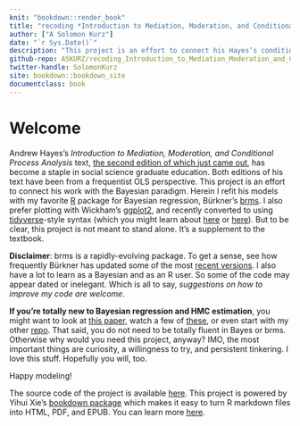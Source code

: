 ```yaml
---
knit: "bookdown::render_book"
title: "recoding *Introduction to Mediation, Moderation, and Conditional Process Analysis*"
author: ["A Solomon Kurz"]
date: "`r Sys.Date()`"
description: "This project is an effort to connect his Hayes’s conditional process analysis work with the Bayesian paradigm. Herein I refit his models with my favorite R package for Bayesian regression, Bürkner’s [brms](https://github.com/paul-buerkner/brms). I use syntax based on sensibilities from the [tidyverse](https://www.tidyverse.org) and plot with Wickham’s [ggplot2](https://cran.r-project.org/web/packages/ggplot2/index.html)."
github-repo: ASKURZ/recoding_Introduction_to_Mediation_Moderation_and_Conditional_Process_Analysis
twitter-handle: SolomonKurz
site: bookdown::bookdown_site
documentclass: book
---
```


# Welcome {-}

Andrew Hayes’s *Introduction to Mediation, Moderation, and Conditional Process Analysis*  text, [the second edition of which just came out](http://afhayes.com/introduction-to-mediation-moderation-and-conditional-process-analysis.html), has become a staple in social science graduate education. Both editions of his text have been from a frequentist OLS perspective. This project is an effort to connect his work with the Bayesian paradigm. Herein I refit his models with my favorite [R](https://www.r-bloggers.com/why-use-r-five-reasons/) package for Bayesian regression, Bürkner’s [brms](https://github.com/paul-buerkner/brms). I also prefer plotting with Wickham's [ggplot2](https://cran.r-project.org/web/packages/ggplot2/index.html), and recently converted to using [tidyverse](https://www.tidyverse.org)-style syntax (which you might learn about [here](http://r4ds.had.co.nz/transform.html) or [here](http://style.tidyverse.org)). But to be clear, this project is not meant to stand alone. It's a supplement to the textbook. 

**Disclaimer**: brms is a rapidly-evolving package. To get a sense, see how frequently Bürkner has updated some of the most [recent versions](https://cran.r-project.org/src/contrib/Archive/brms/). I also have a lot to learn as a Bayesian and as an R user. So some of the code may appear dated or inelegant. Which is all to say, *suggestions on how to improve my code are welcome*.

**If you’re totally new to Bayesian regression and HMC estimation**, you might want to look at [this paper](https://cran.r-project.org/web/packages/brms/vignettes/brms_overview.pdf), watch a few of [these](https://www.youtube.com/channel/UCNJK6_DZvcMqNSzQdEkzvzA/playlists), or even start with my other [repo](https://github.com/ASKurz/Statistical_Rethinking_with_brms_ggplot2_and_the_tidyverse). That said, you do not need to be totally fluent in Bayes or brms. Otherwise why would you need this project, anyway? IMO, the most important things are curiosity, a willingness to try, and persistent tinkering. I love this stuff. Hopefully you will, too.

Happy modeling!

The source code of the project is available [here](https://github.com/ASKurz/recoding_Introduction_to_Mediation_Moderation_and_Conditional_Process_Analysis). This project is powered by Yihui Xie's [bookdown package](https://bookdown.org) which makes it easy to turn R markdown files into HTML, PDF, and EPUB. You can learn more [here](https://bookdown.org/yihui/bookdown/).
